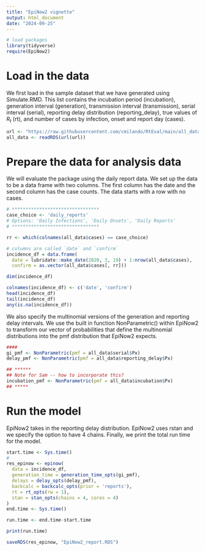 ```yaml
---
title: "EpiNow2 vignette"
output: html_document
date: "2024-09-25"
---
```


```r
# load packages
library(tidyverse)
require(EpiNow2)
```

# Load in the data
We first load in the sample dataset that we have generated using Simulate.RMD. This list contains the incubation period (incubation), generation interval (generation), transmission interval (transmission), serial interval (serial), reporting delay distribution (reporting_delay), true values of $R_t$ (rt), and number of cases by infection, onset and report day (cases).

```r

url <- "https://raw.githubusercontent.com/cmilando/RtEval/main/all_data.RDS"
all_data <- readRDS(url(url))
```

# Prepare the data for analysis data
We will evaluate the package using the daily report data. We set up the data to be a data frame with two columns. The first column has the date and the second column has the case counts. The data starts with a row with no cases.

```r
# ********************************
case_choice <- 'daily_reports'
# Options: 'Daily Infections', 'Daily Onsets', 'Daily Reports'
# ********************************

rr <- which(colnames(all_data$cases) == case_choice)

# columns are called `date` and `confirm`
incidence_df = data.frame(
  date = lubridate::make_date(2020, 3, 19) + 1:nrow(all_data$cases),
  confirm = as.vector(all_data$cases[, rr]))

dim(incidence_df)

colnames(incidence_df) <- c('date', 'confirm')
head(incidence_df)
tail(incidence_df)
any(is.na(incidence_df))
```

We also specify the multinomial versions of the generation and reporting delay intervals. We use the built in function NonParametric() within EpiNow2 to transform our vector of probabilities that define the multinomial distributions into the pmf distribution that EpiNow2 expects.

```r
####
gi_pmf <- NonParametric(pmf = all_data$serial$Px)
delay_pmf <- NonParametric(pmf = all_data$reporting_delay$Px)

## ******
## Note for Sam -- how to incorporate this?
incubation_pmf <- NonParametric(pmf = all_data$incubation$Px)
## *****

```

# Run the model
EpiNow2 takes in the reporting delay distribution. EpiNow2 uses rstan and we specify the option to have 4 chains. Finally, we print the total run time for the model.

```r
start.time <- Sys.time()
#
res_epinow <- epinow(
  data = incidence_df,
  generation_time = generation_time_opts(gi_pmf),
  delays = delay_opts(delay_pmf),
  backcalc = backcalc_opts(prior = 'reports'),
  rt = rt_opts(rw = 1),
  stan = stan_opts(chains = 4, cores = 4)
)
end.time <- Sys.time()

run.time <- end.time-start.time

print(run.time)

saveRDS(res_epinow, "EpiNow2_report.RDS")

```


